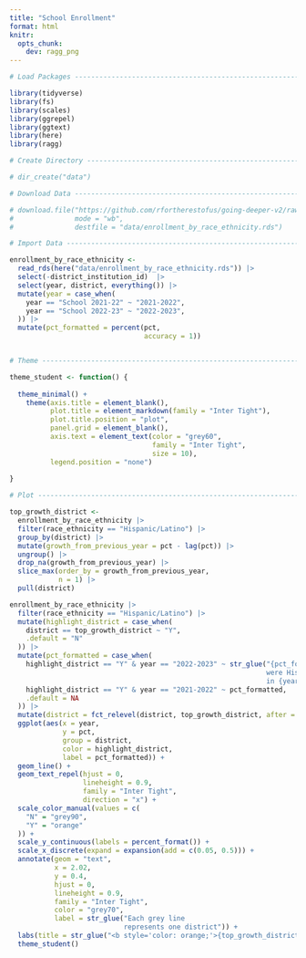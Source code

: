 ```yaml
---
title: "School Enrollment"
format: html
knitr:
  opts_chunk: 
    dev: ragg_png
---
```




```r
# Load Packages -----------------------------------------------------------

library(tidyverse)
library(fs)
library(scales)
library(ggrepel)
library(ggtext)
library(here)
library(ragg)

# Create Directory --------------------------------------------------------

# dir_create("data")

# Download Data -----------------------------------------------------------

# download.file("https://github.com/rfortherestofus/going-deeper-v2/raw/main/data/enrollment_by_race_ethnicity.rds",
#               mode = "wb",
#               destfile = "data/enrollment_by_race_ethnicity.rds")

# Import Data -------------------------------------------------------------

enrollment_by_race_ethnicity <-
  read_rds(here("data/enrollment_by_race_ethnicity.rds")) |> 
  select(-district_institution_id)  |> 
  select(year, district, everything()) |> 
  mutate(year = case_when(
    year == "School 2021-22" ~ "2021-2022",
    year == "School 2022-23" ~ "2022-2023",
  )) |> 
  mutate(pct_formatted = percent(pct, 
                                 accuracy = 1))


# Theme -------------------------------------------------------------------

theme_student <- function() {
  
  theme_minimal() +
    theme(axis.title = element_blank(),
          plot.title = element_markdown(family = "Inter Tight"),
          plot.title.position = "plot",
          panel.grid = element_blank(),
          axis.text = element_text(color = "grey60",
                                   family = "Inter Tight",
                                   size = 10),
          legend.position = "none")
  
}

# Plot --------------------------------------------------------------------

top_growth_district <- 
  enrollment_by_race_ethnicity |> 
  filter(race_ethnicity == "Hispanic/Latino") |> 
  group_by(district) |> 
  mutate(growth_from_previous_year = pct - lag(pct)) |> 
  ungroup() |> 
  drop_na(growth_from_previous_year) |>
  slice_max(order_by = growth_from_previous_year,
            n = 1) |> 
  pull(district)

enrollment_by_race_ethnicity |> 
  filter(race_ethnicity == "Hispanic/Latino") |> 
  mutate(highlight_district = case_when(
    district == top_growth_district ~ "Y",
    .default = "N"
  )) |> 
  mutate(pct_formatted = case_when(
    highlight_district == "Y" & year == "2022-2023" ~ str_glue("{pct_formatted} of students
                                                               were Hispanic/Latino
                                                               in {year}"),
    highlight_district == "Y" & year == "2021-2022" ~ pct_formatted,
    .default = NA
  )) |>
  mutate(district = fct_relevel(district, top_growth_district, after = Inf)) |>
  ggplot(aes(x = year, 
             y = pct,
             group = district,
             color = highlight_district,
             label = pct_formatted)) +
  geom_line() +
  geom_text_repel(hjust = 0,
                  lineheight = 0.9,
                  family = "Inter Tight",
                  direction = "x") +
  scale_color_manual(values = c(
    "N" = "grey90",
    "Y" = "orange"
  )) +
  scale_y_continuous(labels = percent_format()) +
  scale_x_discrete(expand = expansion(add = c(0.05, 0.5))) +
  annotate(geom = "text",
           x = 2.02,
           y = 0.4,
           hjust = 0,
           lineheight = 0.9,
           family = "Inter Tight",
           color = "grey70",
           label = str_glue("Each grey line
                            represents one district")) +
  labs(title = str_glue("<b style='color: orange;'>{top_growth_district}</b> saw a large growth in its Hispanic/Latino student population over the last two years")) +
  theme_student()

```

